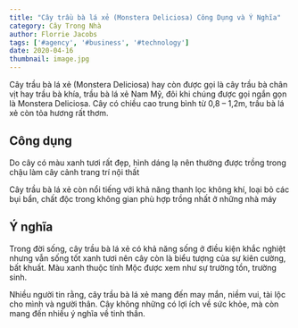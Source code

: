 ```yaml
---
title: "Cây trầu bà lá xẻ (Monstera Deliciosa) Công Dụng và Ý Nghĩa"
category: Cây Trong Nhà
author: Florrie Jacobs
tags: ['#agency', '#business', '#technology']
date: 2020-04-16
thumbnail: image.jpg
---
```


Cây trầu bà lá xẻ (Monstera Deliciosa) hay còn được gọi là cây trầu bà chân vịt hay trầu bà khía, trầu bà lá xẻ Nam Mỹ, đôi khi chúng được gọi 
ngắn gọn là Monstera Deliciosa. Cây có chiều cao trung bình từ 0,8 – 1,2m, trầu bà lá xẻ còn tỏa hương rất thơm.

## Công dụng

Do cây có màu xanh tươi rất đẹp, hình dáng lạ nên thường được trồng trong chậu làm cây cảnh trang trí nội thất

Cây trầu bà lá xẻ còn nổi tiếng với khả năng thanh lọc không khí, loại bỏ các bụi bẩn, chất độc trong không gian phù hợp trồng nhất ở những nhà máy

## Ý nghĩa

Trong đời sống, cây trầu bà lá xẻ có khả năng sống ở điều kiện khắc nghiệt nhưng vẫn sống tốt xanh tươi nên cây còn là biểu tượng của sự kiên cường, 
bất khuất. Màu xanh thuộc tính Mộc được xem như sự trường tồn, trường sinh.

Nhiều người tin rằng, cây trầu bà lá xẻ mang đến may mắn, niềm vui, tài lộc cho mình và người thân. Cây không những có lợi ích về sức khỏe, mà còn 
mang đến nhiều ý nghĩa về tinh thần.
